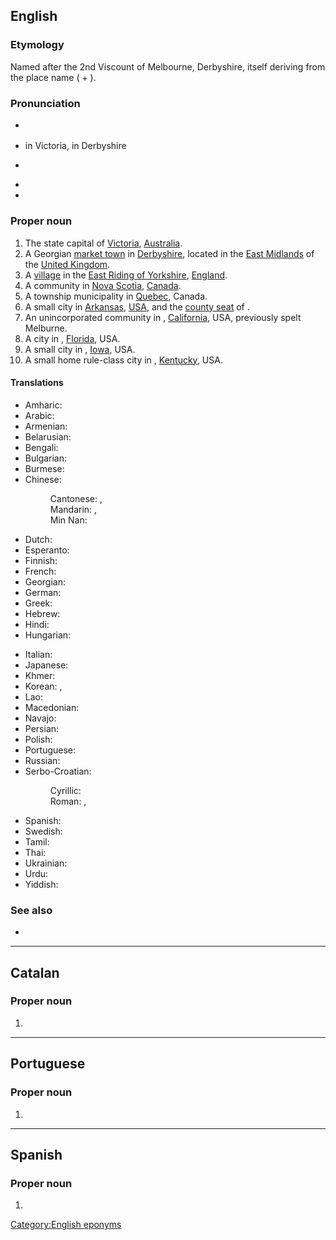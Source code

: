 ==English==
{{wikipedia}}
{{slim-wikipedia|Melbourne (disambiguation)}}

===Etymology===
Named after the 2nd Viscount of Melbourne, Derbyshire, itself deriving from the {{etyl|ang|-}} place name {{m|ang|Mileburne}} ({{cog|ang|mylen||mill}} + {{m|ang|burne||stream}}).

===Pronunciation===
* {{a|AusE}} {{IPA|/ˈmɛlbn̩/|/ˈmælbn̩/|lang=en}}
* {{a|UK}} {{IPA|/ˈmɛl.bən/|lang=en}} in Victoria, {{IPA|/ˈmɛl.bɔːn/|lang=en}} in Derbyshire
* {{a|US}} {{IPA|/ˈmɛl.bɚn/|lang=en}}
* {{audio|En-au-Melbourne.oga|Audio (AUS)|lang=en}}
* {{hyphenation|Mel|bourne|lang=en}}

===Proper noun===
{{en-proper noun}}

# The state capital of [[Victoria]], [[Australia]].
# A Georgian [[market town]] in [[Derbyshire]], located in the [[East Midlands]] of the [[United Kingdom]].
# A [[village]] in the [[East Riding of Yorkshire]], [[England]].
# A community in [[Nova Scotia]], [[Canada]].
# A township municipality in [[Quebec]], Canada.
# A small city in [[Arkansas]], [[USA]], and the [[county seat]] of {{l|en|Izard County}}.
# An unincorporated community in {{l|en|Mendocino County}}, [[California]], USA, previously spelt Melburne.
# A city in {{l|en|Brevard County}}, [[Florida]], USA.
# A small city in {{l|en|Marshall County}}, [[Iowa]], USA.
# A small home rule-class city in {{l|en|Campbell County}}, [[Kentucky]], USA.

====Translations====
{{trans-top|city in Australia}}
* Amharic: {{t|am|መልበርን}}
* Arabic: {{t|ar|مِلْبُورْن|m|tr=melborn}}
* Armenian: {{t|hy|Մելբուռն}}
* Belarusian: {{t|be|Ме́льбурн|m}}
* Bengali: {{t|bn|মেলবোর্ন}}
* Bulgarian: {{t|bg|Ме́лбърн|m}}
* Burmese: {{t|my|မဲလ်ဘုန်း}}
* Chinese:
*: Cantonese: {{t|yue|墨爾本}}, {{t|yue|墨尔本|tr=mak6 ji5 bun2}}
*: Mandarin: {{t+|cmn|墨爾本|sc=Hani}}, {{t+|cmn|墨尔本|tr=Mò'ěrběn|sc=Hani}}
*: Min Nan: {{t-needed|nan}}
* Dutch: {{t+|nl|Melbourne}}
* Esperanto: {{t|eo|Melburno}}
* Finnish: {{t|fi|Melbourne}}
* French: {{t+|fr|Melbourne}}
* Georgian: {{t|ka|მელბურნი}}
* German: {{t+|de|Melbourne|n}}
* Greek: {{t|el|Μελβούρνη|f}}
* Hebrew: {{t|he|מלבורן|tr=melburn}}
* Hindi: {{t|hi|मेलबॉर्न}}
* Hungarian: {{t+|hu|Melbourne}}
{{trans-mid}}
* Italian: {{t+|it|Melbourne|m}}
* Japanese: {{t|ja|メルボルン|tr=Meruborun}}
* Khmer: {{t|km|ម៉ែលប៊ន|tr=maelbun|sc=Khmr}}
* Korean: {{t|ko|^멜버른}}, {{t|ko|^멜번}}
* Lao: {{t|lo|ເມລເບີນ}}
* Macedonian: {{t|mk|Мелбурн|m}}
* Navajo: {{t|nv|Meelbonii}}
* Persian: {{t|fa|ملبورن|tr=melborn}}
* Polish: {{t+|pl|Melbourne|n}}
* Portuguese: {{t|pt|Melbourne|f}}
* Russian: {{t+|ru|Ме́льбурн|m}}
* Serbo-Croatian:
*: Cyrillic: {{t|sh|Мелбурн|m|sc=Cyrl}}
*: Roman: {{t|sh|Melburn|m}}, {{t+|sh|Melbourne}}
* Spanish: {{t+|es|Melbourne|m}}
* Swedish: {{t|sv|Melbourne}}
* Tamil: {{t|ta|மெல்பேர்ண்}}
* Thai: {{t|th|เมลเบิร์น}}
* Ukrainian: {{t|uk|Ме́льбурн|m}}
* Urdu: {{t|ur|ملبورن|tr=melborn}}
* Yiddish: {{t|yi|מעלבאָרן|n}}
{{trans-bottom}}

===See also===
* {{l|en|Melbourn}}

{{topics|en|Cities in Australia|Victoria|Towns in England|Villages in England|Nova Scotia|Quebec|Arkansas, USA|California, USA|Florida|Iowa|Kentucky}}

[[Category:English eponyms]]

----

==Catalan==

===Proper noun===
{{ca-proper noun}}

# {{l|en|Melbourne}}

----

==Portuguese==

===Proper noun===
{{pt-proper noun|f}}

# {{place|pt|city/state capital|s/Victoria|c/Australia|t1=Melbourne}}

----

==Spanish==
{{wikipedia|lang=es}}

===Proper noun===
{{es-proper noun|m}}

# {{place|es|city|c/Australia|t1=Melbourne}}